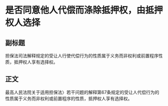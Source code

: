 # 是否同意他人代偿而涤除抵押权，由抵押权人选择
## 副标题
担保法司法解释规定的受让人行使代偿行为的性质属于义务而非权利或前置程序性质，抵押权人享有选择权。
## 正文
最高人民法院关于适用担保法〉若干问题的解释第67条规定的受让人代偿行为的性质属于义务而非权利或前置程序的性质，抵押权人享有选择权。